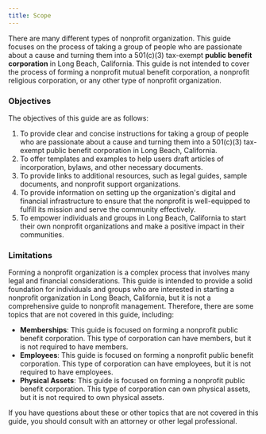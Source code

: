 ```yaml
---
title: Scope
---
```


There are many different types of nonprofit organization. This guide focuses on the process of taking a group of people who are passionate 
about a cause and turning them into a 501(c)(3) tax-exempt **public benefit corporation** in Long Beach, California. This guide is not intended
to cover the process of forming a nonprofit mutual benefit corporation, a nonprofit religious corporation, or any other type of nonprofit
organization.

### Objectives

The objectives of this guide are as follows:

1. To provide clear and concise instructions for taking a group of people who are passionate about a cause and turning them into a 501(c)(3)
   tax-exempt public benefit corporation in Long Beach, California.
1. To offer templates and examples to help users draft articles of incorporation, bylaws, and other necessary documents.
1. To provide links to additional resources, such as legal guides, sample documents, and nonprofit support organizations.
1. To provide information on setting up the organization's digital and financial infrastructure to ensure that the nonprofit is well-equipped
   to fulfill its mission and serve the community effectively.
1. To empower individuals and groups in Long Beach, California to start their own nonprofit organizations and make a positive impact in their
   communities.

### Limitations

Forming a nonprofit organization is a complex process that involves many legal and financial considerations. This guide is intended to provide
a solid foundation for individuals and groups who are interested in starting a nonprofit organization in Long Beach, California, but it is not
a comprehensive guide to nonprofit management. Therefore, there are some topics that are not covered in this guide, including:

- **Memberships**: This guide is focused on forming a nonprofit public benefit corporation. This type of corporation can have members, but it
  is not required to have members.
- **Employees**: This guide is focused on forming a nonprofit public benefit corporation. This type of corporation can have employees, but it
  is not required to have employees.
- **Physical Assets**: This guide is focused on forming a nonprofit public benefit corporation. This type of corporation can own physical
  assets, but it is not required to own physical assets.

If you have questions about these or other topics that are not covered in this guide, you should consult with an attorney or other legal professional.